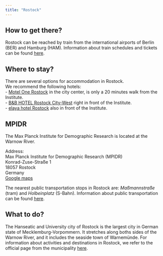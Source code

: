 ```yaml
---
title: "Rostock"
---
```


## How to get there?

Rostock can be reached by train from the international airports of Berlin (BER) and Hamburg (HAM).
Information about train schedules and tickets can be found [here](https://int.bahn.de/en).


## Where to stay?

There are several options for accommodation in Rostock.  
We recommend the following hotels:  
-  [Motel One Rostock](https://www.motel-one.com/de/hotels/rostock/hotel-rostock/) in the city center, is only a 20 minutes walk from the Institute.  
-  [B&B HOTEL Rostock City-West](https://www.hotel-bb.com/de/hotel/rostock-city-west) right in front of the Institute.  
-  [elaya hotel Rostock](https://www.elaya-hotels.com/rostock/) also in front of the Institute.  

## MPIDR

The Max Planck Institute for Demographic Research is located at the Warnow River.

Address:  
Max Planck Institute for Demographic Research (MPIDR)  
Konrad-Zuse-Straße 1  
18057 Rostock  
Germany  
[Google maps](https://www.google.com/maps/place/Max-Planck-Institut+f%C3%BCr+demografische+Forschung/@54.0938719,12.1108679,15z/data=!4m6!3m5!1s0x47ac5736236814e3:0x23782ba4da7b5a3d!8m2!3d54.0938719!4d12.1108679!16zL20vMGdrdzk4?entry=tts&shorturl=1)

The nearest public transportation stops in Rostock are: *Maßmannstraße* (tram) and *Holbeinplatz* (S-Bahn). Information about public transportation can be found [here](https://www.rsag-online.de/).


## What to do?

The Hanseatic and University city of Rostock is the largest city in German state of Mecklemburg-Vorpommern. It stretches along boths sides of the Warnow River, and it includes the seaside town of Warnemünde. 
For information about activities and destinations in Rostock, we refer to the official page from the municipality [here](https://www.rostock.de/en/activities.html).
